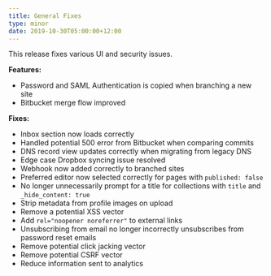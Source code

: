 ```yaml
---
title: General Fixes
type: minor
date: 2019-10-30T05:00:00+12:00
---
```


This release fixes various UI and security issues.

**Features:**

* Password and SAML Authentication is copied when branching a new site
* Bitbucket merge flow improved

**Fixes:**

* Inbox section now loads correctly
* Handled potential 500 error from Bitbucket when comparing commits
* DNS record view updates correctly when migrating from legacy DNS
* Edge case Dropbox syncing issue resolved
* Webhook now added correctly to branched sites
* Preferred editor now selected correctly for pages with `published: false`
* No longer unnecessarily prompt for a title for collections with `title` and `_hide_content: true`
* Strip metadata from profile images on upload
* Remove a potential XSS vector
* Add `rel="noopener noreferrer"` to external links
* Unsubscribing from email no longer incorrectly unsubscribes from password reset emails
* Remove potential click jacking vector
* Remove potential CSRF vector
* Reduce information sent to analytics
